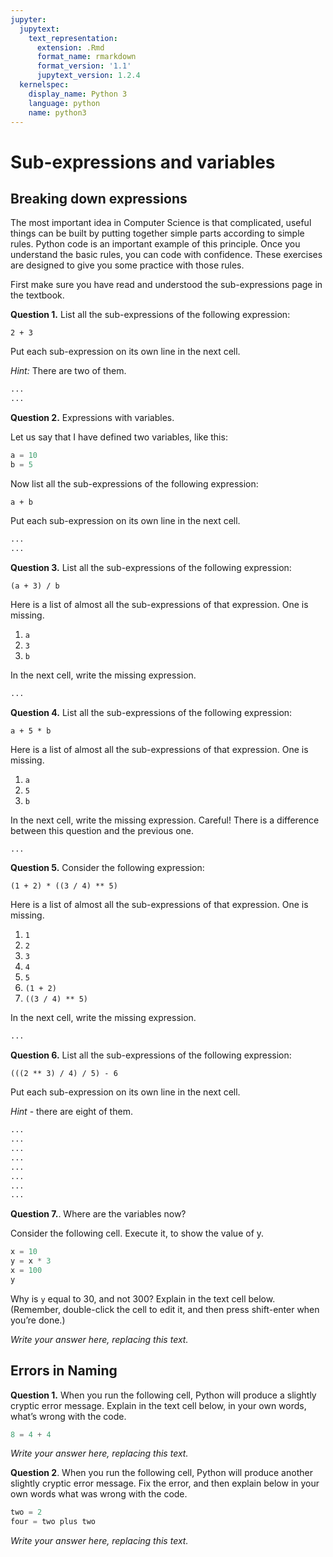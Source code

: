 ```yaml
---
jupyter:
  jupytext:
    text_representation:
      extension: .Rmd
      format_name: rmarkdown
      format_version: '1.1'
      jupytext_version: 1.2.4
  kernelspec:
    display_name: Python 3
    language: python
    name: python3
---
```


# Sub-expressions and variables


## Breaking down expressions


The most important idea in Computer Science is that complicated, useful things
can be built by putting together simple parts according to simple rules.
Python code is an important example of this principle. Once you understand the
basic rules, you can code with confidence. These exercises are designed to
give you some practice with those rules.


First make sure you have read and understood the sub-expressions page in the
textbook.

**Question 1.** List all the sub-expressions of the following expression:

`2 + 3`

Put each sub-expression on its own line in the next cell.

*Hint:* There are two of them.

```python
...
...
```

**Question 2.**  Expressions with variables.

Let us say that I have defined two variables, like this:

```python
a = 10
b = 5
```

Now list all the sub-expressions of the following expression:

`a + b`

Put each sub-expression on its own line in the next cell.

```python
...
...
```

**Question 3.**  List all the sub-expressions of the following expression:

`(a + 3) / b`

Here is a list of almost all the sub-expressions of that expression.  One is
missing.

1. `a`
2. `3`
3. `b`

In the next cell, write the missing expression.

```python
...
```

**Question 4.**  List all the sub-expressions of the following expression:

`a + 5 * b`

Here is a list of almost all the sub-expressions of that expression.  One is
missing.

1. `a`
2. `5`
3. `b`

In the next cell, write the missing expression.  Careful!  There is a difference between this question and the previous one.

```python
...
```

**Question 5.** Consider the following expression:

`(1 + 2) * ((3 / 4) ** 5)`

Here is a list of almost all the sub-expressions of that expression.  One is
missing.

1. `1`
2. `2`
3. `3`
4. `4`
5. `5`
6. `(1 + 2)`
7. `((3 / 4) ** 5)`

In the next cell, write the missing expression.

```python
...
```

**Question 6.** List all the sub-expressions of the following expression:

`(((2 ** 3) / 4) / 5) - 6`

Put each sub-expression on its own line in the next cell.

*Hint* - there are eight of them.

```python
...
...
...
...
...
...
...
...
```

**Question 7.**.  Where are the variables now?

Consider the following cell.  Execute it, to show the value of y.

```python
x = 10
y = x * 3
x = 100
y
```

Why is `y` equal to 30, and not 300?  Explain in the text cell below.
(Remember, double-click the cell to edit it, and then press shift-enter when
you're done.)


*Write your answer here, replacing this text.*


## Errors in Naming


**Question 1.** When you run the following cell, Python will produce a
slightly cryptic error message.  Explain in the text cell below, in your own
words, what's wrong with the code.

```python
8 = 4 + 4
```

*Write your answer here, replacing this text.*


**Question 2**. When you run the following cell, Python will produce another
slightly cryptic error message. Fix the error, and then explain below in your
own words what was wrong with the code.

```python
two = 2
four = two plus two
```

*Write your answer here, replacing this text.*
